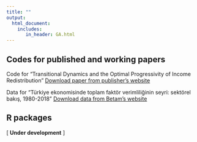 ---
title: ""
output: 
  html_document:
    includes:
       in_header: GA.html
---


## Codes for published and working papers

Code for "Transitional Dynamics and the Optimal Progressivity of Income Redistribution" [Download paper from publisher's website](https://www.economicdynamics.org/codes/13/13-232/CodeforBKP.zip)

Data for "Türkiye ekonomisinde toplam faktör verimliliğinin seyri: sektörel bakış, 1980-2018" [Download data from Betam's website](https://betam.bahcesehir.edu.tr/wp-content/uploads/2020/07/EK_Seriler.rar)



## R packages

[ **Under development** ]
